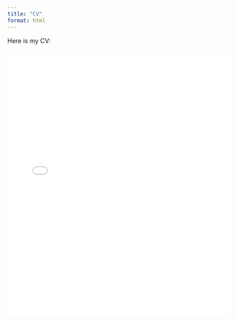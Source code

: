 ```yaml
---
title: "CV"
format: html
---
```


Here is my CV:

<embed src="Hoover_CV_2025.docx(1).pdf"
type="application/pdf" width ="100%"
height="600px">